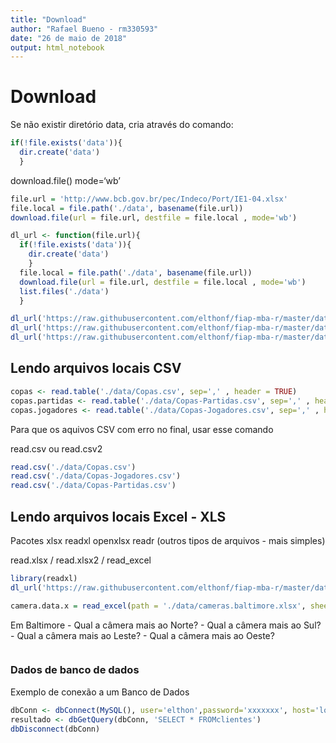 ```yaml
---
title: "Download"
author: "Rafael Bueno - rm330593"
date: "26 de maio de 2018"
output: html_notebook
---
```


# Download

Se não existir diretório data, cria através do comando:

```r
if(!file.exists('data')){
  dir.create('data')
  }
```

download.file()
mode='wb'

```r
file.url = 'http://www.bcb.gov.br/pec/Indeco/Port/IE1-04.xlsx'
file.local = file.path('./data', basename(file.url))
download.file(url = file.url, destfile = file.local , mode='wb')
```

```r
dl_url <- function(file.url){
  if(!file.exists('data')){
    dir.create('data')
    }
  file.local = file.path('./data', basename(file.url))
  download.file(url = file.url, destfile = file.local , mode='wb')
  list.files('./data')
  }
```


```r
dl_url('https://raw.githubusercontent.com/elthonf/fiap-mba-r/master/data/Copas.csv')
dl_url('https://raw.githubusercontent.com/elthonf/fiap-mba-r/master/data/Copas-Partidas.csv')
dl_url('https://raw.githubusercontent.com/elthonf/fiap-mba-r/master/data/Copas-Jogadores.csv')
```

## Lendo arquivos locais CSV

```r
copas <- read.table('./data/Copas.csv', sep=',' , header = TRUE)
copas.partidas <- read.table('./data/Copas-Partidas.csv', sep=',' , header = TRUE, fill = TRUE)
copas.jogadores <- read.table('./data/Copas-Jogadores.csv', sep=',' , header = TRUE, fill = TRUE)
```

Para que os aquivos CSV com erro no final, usar esse comando

read.csv ou read.csv2

```r
read.csv('./data/Copas.csv')
read.csv('./data/Copas-Jogadores.csv')
read.csv('./data/Copas-Partidas.csv')
```

## Lendo arquivos locais Excel - XLS

Pacotes
xlsx
readxl
openxlsx
readr (outros tipos de arquivos - mais simples)

read.xlsx / read.xlsx2 / read_excel

```r
library(readxl)
dl_url('https://raw.githubusercontent.com/elthonf/fiap-mba-r/master/data/cameras.baltimore.xlsx')
```

```r
camera.data.x = read_excel(path = './data/cameras.baltimore.xlsx', sheet = 1)
```

Em Baltimore
- Qual a câmera mais ao Norte?
- Qual a câmera mais ao Sul?
- Qual a câmera mais ao Leste?
- Qual a câmera mais ao Oeste?

```r

```


### Dados de banco de dados

Exemplo de conexão a um Banco de Dados

```r
dbConn <- dbConnect(MySQL(), user='elthon',password='xxxxxxx', host='localhost')
resultado <- dbGetQuery(dbConn, 'SELECT * FROMclientes')
dbDisconnect(dbConn)
```






